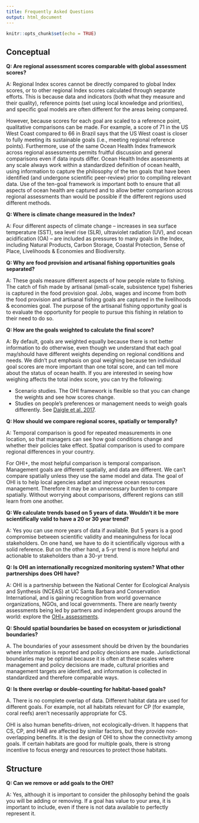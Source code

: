 ```yaml
---
title: Frequently Asked Questions
output: html_document
---
```


```r
knitr::opts_chunk$set(echo = TRUE)
```


## Conceptual

__Q: Are regional assessment scores comparable with global assessment scores?__

A: Regional Index scores cannot be directly compared to global Index scores, or to other regional Index scores calculated through separate efforts. This is because data and indicators (both what they measure and their quality), reference points (set using local knowledge and priorities), and specific goal models are often different for the areas being compared.

However, because scores for each goal are scaled to a reference point, qualitative comparisons can be made. For example, a score of 71 in the US West Coast compared to 66 in Brazil says that the US West coast is closer to fully meeting its sustainable goals (i.e., meeting regional reference points). Furthermore, use of the same Ocean Health Index framework across regional assessments permits fruitful discussion and general comparisons even if data inputs differ. Ocean Health Index assessments at any scale always work within a standardized definition of ocean health, using information to capture the philosophy of the ten goals that have been identified (and undergone scientific peer-review) prior to compiling relevant data. Use of the ten-goal framework is important both to ensure that all aspects of ocean health are captured and to allow better comparison across regional assessments than would be possible if the different regions used different methods.

__Q: Where is climate change measured in the Index?__

A: Four different aspects of climate change – increases in sea surface temperature (SST), sea level rise (SLR), ultraviolet radiation (UV), and ocean acidification (OA) – are included as pressures to many goals in the Index, including Natural Products, Carbon Storage, Coastal Protection, Sense of Place, Livelihoods & Economies and Biodiversity. 

__Q: Why are food provision and artisanal fishing opportunities goals separated?__

A: These goals measure different aspects of how people relate to fishing. The catch of fish made by artisanal (small-scale, subsistence type) fisheries is captured in the food provision goal. Jobs, wages and income from both the food provision and artisanal fishing goals are captured in the livelihoods & economies goal. The purpose of the artisanal fishing opportunity goal is to evaluate the opportunity for people to pursue this fishing in relation to their need to do so.

__Q: How are the goals weighted to calculate the final score?__

A: By default, goals are weighted equally because there is not better information to do otherwise, even though we understand that each goal may/should have different weights depending on regional conditions and needs. We didn’t put emphasis on goal weighing because ten individual goal scores are more important than one total score, and can tell more about the status of ocean health. If you are interested in seeing how weighing affects the total index score, you can try the following:

- Scenario studies. The OHI framework is flexible so that you can change the weights and see how scores change.  
- Studies on people’s preferences or management needs to weigh goals differently. See [Daigle et al. 2017](http://ohi-science.org/publications/).

__Q: How should we compare regional scores, spatially or temporally?__

A: Temporal comparison is good for repeated measurements in one location, so that managers can see how goal conditions change and whether their policies take effect. Spatial comparison is used to compare regional differences in your country.

For OHI+, the most helpful comparison is temporal comparison. Management goals are different spatially, and data are different. We can’t compare spatially unless they use the same model and data. The goal of OHI is to help local agencies adapt and improve ocean resources management. Therefore it may be an unnecessary burden to compare spatially. Without worrying about comparisons, different regions can still learn from one another.

__Q: We calculate trends based on 5 years of data. Wouldn’t it be more scientifically valid to have a 20 or 30 year trend?__

A: Yes you can use more years of data if available. But 5 years is a good compromise between scientific validity and meaningulness for local stakeholders. On one hand, we have to do it scientifically vigorous with a solid reference. But on the other hand, a 5-yr trend is more helpful and actionable to stakeholders than a 30-yr trend.

__Q: Is OHI an internationally recognized monitoring system? What other partnerships does OHI have?__

A: OHI is a partnership between the National Center for Ecological Analysis and Synthesis (NCEAS) at UC Santa Barbara and Conservation International, and is gaining recognition from world governance organizations, NGOs, and local governments. There are nearly twenty assessments being led by partners and independent groups around the world: explore the [OHI+ assessments](http://ohi-science.org/projects/ohi-assessments/).

__Q: Should spatial boundaries be based on ecosystem or jurisdictional boundaries?__

A. The boundaries of your assessment should be driven by the boundaries where information is reported and policy decisions are made. Jurisdictional boundaries may be optimal because it is often at these scales where management and policy decisions are made, cultural priorities and management targets are identified, and information is collected in standardized and therefore comparable ways.

__Q: Is there overlap or double-counting for habitat-based goals?__

A. There is no complete overlap of data. Different habitat data are used for different goals. For example, not all habitats relevant for CP (for example, coral reefs) aren’t necessarily appropriate for CS.

OHI is also human benefits-driven, not ecologically-driven. It happens that CS, CP, and HAB are affected by similar factors, but they provide non-overlapping benefits. It is the design of OHI to show the connectivity among goals. If certain habitats are good for multiple goals, there is strong incentive to focus energy and resources to protect those habitats.


## Structure

__Q: Can we remove or add goals to the OHI?__

A: Yes, although it is important to consider the philosophy behind the goals you will be adding or removing. If a goal has value to your area, it is important to include, even if there is not data available to perfectly represent it.

